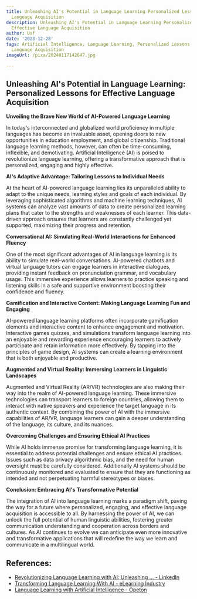 ```yaml
---
title: Unleashing AI's Potential in Language Learning Personalized Lessons for Effective
  Language Acquisition
description: Unleashing AI's Potential in Language Learning Personalized Lessons for
  Effective Language Acquisition
author: Usf
date: '2023-12-28'
tags: Artificial Intelligence, Language Learning, Personalized Lessons, Effective
  Language Acquisition
imageUrl: /pixa/20240117142647.jpg

---
```

## Unleashing AI's Potential in Language Learning: Personalized Lessons  for Effective Language Acquisition

**Unveiling the Brave New World of AI-Powered Language Learning**

In today's interconnected and globalized world proficiency in multiple languages has become an invaluable asset, opening doors to new opportunities in  education employment, and global citizenship. Traditional language learning methods, however, can often be time-consuming, inflexible, and demotivating. Artificial  Intelligence (AI) is poised  to  revolutionize language learning, offering a  transformative approach  that is personalized, engaging and highly effective.

**AI's Adaptive Advantage: Tailoring Lessons to Individual Needs**

At the heart of AI-powered language learning lies its unparalleled ability  to adapt to  the unique needs, learning  styles and goals of each individual. By leveraging sophisticated algorithms and machine learning techniques, AI systems can analyze vast amounts of data to create personalized learning plans that cater  to the strengths and weaknesses of each learner. This  data-driven approach ensures that learners are constantly challenged yet  supported, maximizing their progress and retention.

**Conversational AI: Simulating Real-World Interactions for Enhanced Fluency**

One of the most  significant  advantages of AI in language learning is its ability to simulate real-world conversations. AI-powered chatbots and  virtual  language tutors  can engage learners in interactive dialogues, providing instant feedback on  pronunciation grammar, and vocabulary  usage.  This immersive experience allows learners to  practice speaking and listening skills in a safe and supportive environment boosting their confidence and fluency.

**Gamification and Interactive Content: Making Language Learning Fun and Engaging**

AI-powered language learning platforms often incorporate gamification elements and interactive content to enhance engagement and motivation.  Interactive games quizzes, and simulations transform language learning into an  enjoyable and rewarding  experience encouraging learners  to actively participate and  retain information more effectively. By  tapping into the principles of game design, AI systems can create a learning environment that is both enjoyable  and productive.

**Augmented and  Virtual Reality: Immersing Learners in Linguistic Landscapes**

Augmented  and Virtual Reality  (AR/VR) technologies are  also making their way into the realm of AI-powered language learning. These immersive technologies can transport learners to foreign countries, allowing them to interact with native speakers and experience the target  language  in its authentic  context. By combining the power of AI with the immersive capabilities of AR/VR, language  learners can gain a deeper understanding of the language, its culture,  and its nuances.

**Overcoming Challenges and Ensuring Ethical AI Practices**

While  AI  holds immense promise for transforming language learning,  it is essential to address potential  challenges and ensure ethical  AI practices. Issues such as data privacy algorithmic bias,  and the need for human oversight must be carefully considered. Additionally AI systems should be continuously monitored and evaluated to ensure that  they are functioning as intended and not perpetuating harmful  stereotypes  or biases.

**Conclusion: Embracing AI's Transformative Potential**

The integration of AI into language learning marks a paradigm shift, paving the  way for a future where personalized, engaging, and effective language acquisition is accessible to all. By harnessing the power of AI,  we can unlock the full potential of human linguistic abilities, fostering greater communication understanding and cooperation across borders and cultures. As AI continues to evolve we  can  anticipate even more innovative and transformative applications that will redefine the way we learn and communicate in a multilingual world.

## References:
- [Revolutionizing Language Learning with AI: Unleashing ... - LinkedIn](https://www.linkedin.com/pulse/revolutionizing-language-learning-ai-unleashing-potential-valand)
- [Transforming Language Learning With AI - eLearning Industry](https://elearningindustry.com/transforming-language-learning-with-ai)
- [Language Learning with Artificial Intelligence - Opeton](https://www.opeton.co/blog/language-learning-with-artificial-intelligence-unleashing-potential-of-ai-in-becoming-fluent-speakers)
